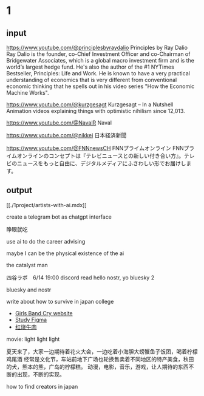 # 1

## input

https://www.youtube.com/@principlesbyraydalio
Principles by Ray Dalio
Ray Dalio is the founder, co-Chief Investment Officer and co-Chairman of Bridgewater Associates, which is a global macro investment firm and is the world’s largest hedge fund. He's also the author of the #1 NYTimes Bestseller, Principles: Life and Work. He is known to have a very practical understanding of economics that is very different from conventional economic thinking that he spells out in his video series "How the Economic Machine Works". 

https://www.youtube.com/@kurzgesagt
Kurzgesagt – In a Nutshell
Animation videos explaining things with optimistic nihilism since 12,013.

https://www.youtube.com/@NavalR
Naval

https://www.youtube.com/@nikkei
日本経済新聞

https://www.youtube.com/@FNNnewsCH
FNNプライムオンライン
FNNプライムオンラインのコンセプトは『テレビニュースとの新しい付き合い方』。テレビのニュースをもっと自由に、デジタルメディアにふさわしい形でお届けします。

## output

[[./1project/artists-with-ai.mdx]]


create a telegram bot as chatgpt interface





睁眼就吃

use ai to do the career advising

maybe I can be the physical existence of the ai

the catalyst man



四谷ラボ　6/14 19:00 discord
read hello nostr, yo bluesky 2


bluesky and nostr

write about how to survive in japan college

- [Girls Band Cry website](./1project/gbc-website.mdx)
- [Study Figma](./1project/study-figma.mdx)
- [红烧牛肉](./2area/cooking.红烧牛肉.mdx)

movie: light light light

夏天来了，大家一边期待着花火大会，一边吃着小海胆大螃蟹鱼子饭团，喝着柠檬鸡尾酒
经常是文化节，车站前地下广场也轮换售卖着不同地区的特产美食，秋田的犬，熊本的熊，广岛的柠檬糕。
动漫，电影，音乐，游戏，让人期待的东西不断的出现，不断的实现。

how to find creators in japan
